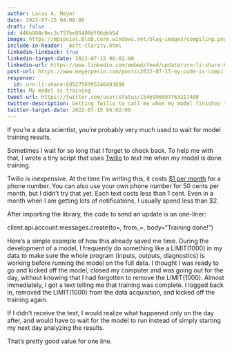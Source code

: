 ```yaml
---
author: Lucas A. Meyer
date: 2022-07-15 04:00:00
draft: false
id: 446b984c9ec3c757be85408df06deb54
image: https://mpsocial.blob.core.windows.net/blog-images/compiling.png
include-in-header: _msft-clarity.html
linkedin-linkback: true
linkedin-target-date: 2022-07-15 06:02:00
linkedin-url: https://www.linkedin.com/embed/feed/update/urn:li:share:6953694682245713920
post-url: https://www.meyerperin.com/posts\2022-07-15-my-code-is-compiling.html
response:
  id: urn:li:share:6952756995246493696
title: My model is training
tweet-url: https://twitter.com/user/status/1546996097763217408
twitter-description: Getting Twilio to call me when my model finishes training
twitter-target-date: 2022-07-15 06:02:00
---
```


If you're a data scientist, you're probably very much used to wait for model training results.

Sometimes I wait for so long that I forget to check back. To help me with that, I wrote a tiny script that uses [Twilio](https://www.twilio.com) to _text_ me when my model is done training. 

Twilio is inexpensive. At the time I'm writing this, it costs [$1 per month](https://www.twilio.com/sms/pricing/us) for a phone number. You can also use your own phone number for 50 cents per month, but I didn't try that yet. Each text costs less than 1 cent. Even in a month when I am getting lots of notifications, I usually spend less than $2.

After importing the library, the code to send an update is an one-liner:     

client.api.account.messages.create(to=<my_phone_number>, from_=<twilio_number>, body="Training done!")

Here's a simple example of how this already saved me time. During the development of a model, I frequently do something like a LIMIT(1000) in my data to make sure the whole program (inputs, outputs, diagnostics) is working before running the model on the full data. I thought I was ready to go and kicked off the model, closed my computer and was going out for the day, without knowing that I had forgotten to remove the LIMIT(1000). Almost immediately, I got a text telling me that training was complete. I logged back in, removed the LIMIT(1000) from the data acquisition, and kicked off the training again. 

If I didn't receive the text, I would realize what happened only on the day after, and would have to wait for the model to run instead of simply starting my next day analyzing the results.

That's pretty good value for one line.

